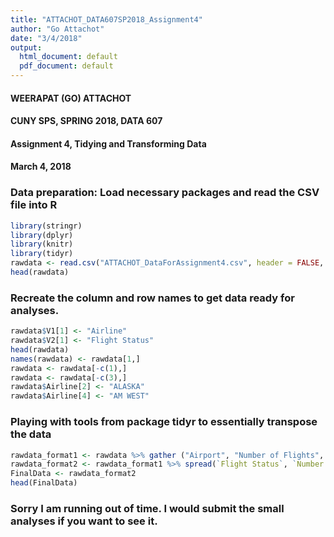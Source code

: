 ```yaml
---
title: "ATTACHOT_DATA607SP2018_Assignment4"
author: "Go Attachot"
date: "3/4/2018"
output:
  html_document: default
  pdf_document: default
---
```


#### WEERAPAT (GO) ATTACHOT
#### CUNY SPS, SPRING 2018, DATA 607
#### Assignment 4, Tidying and Transforming Data
#### March 4, 2018

### Data preparation: Load necessary packages and read the CSV file into R
```r
library(stringr)
library(dplyr)
library(knitr)
library(tidyr)
rawdata <- read.csv("ATTACHOT_DataForAssignment4.csv", header = FALSE, sep = ",", stringsAsFactors = FALSE)
head(rawdata)
```

### Recreate the column and row names to get data ready for analyses.
```r
rawdata$V1[1] <- "Airline"
rawdata$V2[1] <- "Flight Status"
head(rawdata)
names(rawdata) <- rawdata[1,]
rawdata <- rawdata[-c(1),]
rawdata <- rawdata[-c(3),]
rawdata$Airline[2] <- "ALASKA"
rawdata$Airline[4] <- "AM WEST"
```

### Playing with tools from package tidyr to essentially transpose the data
```r
rawdata_format1 <- rawdata %>% gather ("Airport", "Number of Flights", 3:7)
rawdata_format2 <- rawdata_format1 %>% spread(`Flight Status`, `Number of Flights`)
FinalData <- rawdata_format2
head(FinalData)
```

### Sorry I am running out of time.  I would submit the small analyses if you want to see it.
